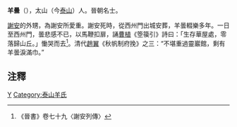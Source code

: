 '''羊曇'''（{{bd|?||?||}}），太山（今[[泰山|泰山]]）人。晉朝名士。

[[謝安|謝安]]的外甥，為謝安所愛重。謝安死時，從西州門出城安葬，羊曇輟樂多年。一日至西州門，曇悲感不已，以馬鞭扣扉，誦[[曹植|曹植]]《箜篌引》詩曰：「生存華屋處，零落歸山丘。」慟哭而去<ref>《晉書》卷七十九〈謝安列傳〉</ref>。清代[[趙翼|趙翼]]《秋帆制府挽》之三：“不堪重過靈巖館，剩有羊曇淚滿巾。”

==注釋==
<div class="references-small">
<references />
</div>

[[Category:晉朝人|Y]]
[[Category:泰山羊氏|Category:泰山羊氏]]